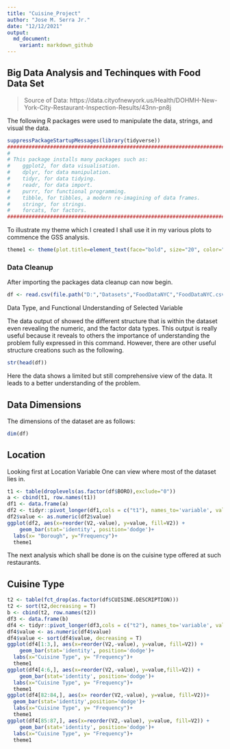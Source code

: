 ```yaml
---
title: "Cuisine_Project"
author: "Jose M. Serra Jr."
date: "12/12/2021"
output:
  md_document:
    variant: markdown_github
---
```


<h2>Big Data Analysis and Techinques with Food Data Set</h2>

<blockquote>Source of Data: https://data.cityofnewyork.us/Health/DOHMH-New-York-City-Restaurant-Inspection-Results/43nn-pn8j
</blockquote>

<p> The following R packages were used to manipulate the data, strings, and visual the data. </p>

```r
suppressPackageStartupMessages(library(tidyverse))
##########################################################################
#
# This package installs many packages such as: 
#    ggplot2, for data visualisation.
#    dplyr, for data manipulation.
#    tidyr, for data tidying.
#    readr, for data import.
#    purrr, for functional programming.
#    tibble, for tibbles, a modern re-imagining of data frames.
#    stringr, for strings.
#    forcats, for factors.
##########################################################################
```

To illustrate my theme which I created I shall use it in my various plots to commence the GSS analysis.

```r

theme1 <- theme(plot.title=element_text(face="bold", size="20", color="slateblue"), axis.title=element_text(face="bold",  size=9, color="violetred"),               axis.text=element_text(face="bold", size=9, color="steelblue"), panel.background=element_rect(fill="white",  color="darkblue"), panel.grid.major.y=element_line(color="thistle",   linetype=1),panel.grid.minor.x=element_blank(), legend.position="top")
```

<h3> Data Cleanup </h3>

<p>After importing the packages data cleanup can now begin.</p>

```r
df <- read.csv(file.path("D:","Datasets","FoodDataNYC","FoodDataNYC.csv"))
```
Data Type, and Functional Understanding of Selected Variable

The data output of showed the different structure that is within the dataset even revealing the numeric, and the factor data types. This output is really useful because it reveals to others the importance of understanding the problem fully expressed in this command. However, there are other useful structure creations such as the following.

```r
str(head(df))
```
Here the data shows a limited but still comprehensive view of the data. It leads to a better understanding of the problem.
<h2> Data Dimensions </h2>

The dimensions of the dataset are as follows:

```r
dim(df)
```

<h2> Location </h2>


Looking first at Location Variable One can view where most of the dataset lies in.


```r
t1 <- table(droplevels(as.factor(df$BORO),exclude="0"))
a <- cbind(t1, row.names(t1))
df1 <- data.frame(a)
df2 <- tidyr::pivot_longer(df1,cols = c("t1"), names_to='variable', values_to="value")
df2$value <- as.numeric(df2$value)
ggplot(df2, aes(x=reorder(V2,-value), y=value, fill=V2)) +
    geom_bar(stat='identity', position='dodge')+
  labs(x= "Borough", y="Frequency")+
  theme1
```

<p>The next analysis which shall be done is on the cuisine type offered at such restaurants.</p>


<h2> Cuisine Type </h2>


```r
t2 <- table(fct_drop(as.factor(df$CUISINE.DESCRIPTION)))
t2 <- sort(t2,decreasing = T)
b <- cbind(t2, row.names(t2))
df3 <- data.frame(b)
df4 <- tidyr::pivot_longer(df3,cols = c("t2"), names_to='variable', values_to="value")
df4$value <- as.numeric(df4$value)
df4$value <- sort(df4$value, decreasing = T)
ggplot(df4[1:3,], aes(x=reorder(V2,-value), y=value, fill=V2)) +
    geom_bar(stat='identity', position='dodge')+
  labs(x="Cuisine Type", y= "Frequency")+
  theme1
ggplot(df4[4:6,], aes(x=reorder(V2,-value), y=value,fill=V2)) +
    geom_bar(stat='identity', position='dodge')+
  labs(x="Cuisine Type", y= "Frequency")+
  theme1
ggplot(df4[82:84,], aes(x= reorder(V2,-value), y=value, fill=V2))+
  geom_bar(stat='identity',position='dodge')+
  labs(x="Cuisine Type", y= "Frequency")+
  theme1
ggplot(df4[85:87,], aes(x=reorder(V2,-value), y=value, fill=V2)) +
    geom_bar(stat='identity', position='dodge')+
  labs(x="Cuisine Type", y= "Frequency")+
  theme1

```







